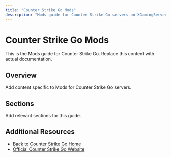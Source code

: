```yaml
---
title: "Counter Strike Go Mods"
description: "Mods guide for Counter Strike Go servers on XGamingServer"
---
```


# Counter Strike Go Mods

This is the Mods guide for Counter Strike Go. Replace this content with actual documentation.

## Overview

Add content specific to Mods for Counter Strike Go servers.

## Sections

Add relevant sections for this guide.

## Additional Resources

- [Back to Counter Strike Go Home](./index)
- [Official Counter Strike Go Website](https://example.com)
